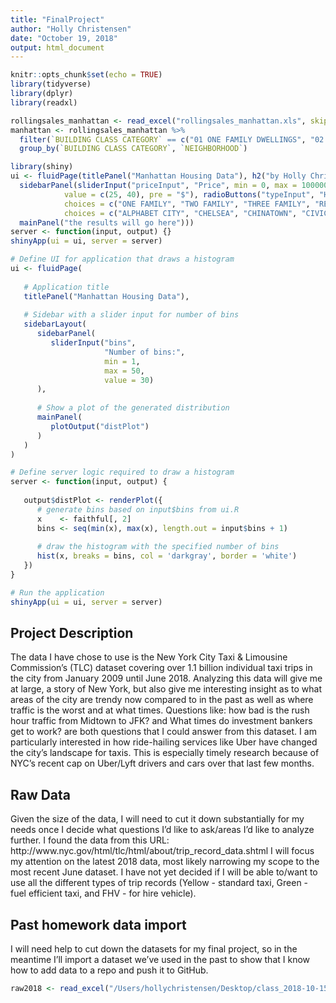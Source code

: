 ```yaml
---
title: "FinalProject"
author: "Holly Christensen"
date: "October 19, 2018"
output: html_document
---
```


```r
knitr::opts_chunk$set(echo = TRUE)
library(tidyverse)
library(dplyr)
library(readxl)
```

```r
rollingsales_manhattan <- read_excel("rollingsales_manhattan.xls", skip = 4) 
manhattan <- rollingsales_manhattan %>% 
  filter(`BUILDING CLASS CATEGORY` == c("01 ONE FAMILY DWELLINGS", "02 TWO FAMILY DWELLINGS", "03 THREE FAMILY DWELLINGS", "07 RENTALS - WALKUP APARTMENTS", "08 RENTALS - ELEVATOR APARTMENTS", "09 COOPS - WALKUP APARTMENTS", "10 COOPS - ELEVATOR APARTMENTS"), `SALE PRICE` <= 10000000) %>% 
  group_by(`BUILDING CLASS CATEGORY`, `NEIGHBORHOOD`)

```

```r
library(shiny)
ui <- fluidPage(titlePanel("Manhattan Housing Data"), h2("by Holly Christensen"), sidebarLayout(
  sidebarPanel(sliderInput("priceInput", "Price", min = 0, max = 10000000,
            value = c(25, 40), pre = "$"), radioButtons("typeInput", "Housing type",
            choices = c("ONE FAMILY", "TWO FAMILY", "THREE FAMILY", "RENTAL WALK-UP", "RENTAL ELEVATOR", "COOP WALK-UP", "COOP ELEVATOR")), selectInput("areaInput", "Neighborhood",
            choices = c("ALPHABET CITY", "CHELSEA", "CHINATOWN", "CIVIC CENTER", "CLINTON", "EAST VILLAGE", "FASHION", "FINANCIAL", "FLATIRON", "GRAMERCY", "GREENWICH VILLAGE-CENTRAL", "GREENWICH VILLAGE-WEST", "HARLEM-CENTRAL", "HARLEM-EAST", "HARLEM-UPPER", "HARLEM-WEST", "INWOOD", "JAVITS CENTER", "KIPS BAY", "LITTLE ITALY", "LOWER EAST SIDE", "MANHATTAN VALLEY", "MIDTOWN CBD", "MIDTOWN EAST", "MIDTOWN WEST", "MORNINGSIDE HEIGHTS", "MURRAY HILL", "ROOSEVELT ISLAND", "SOHO", "SOUTHBRIDGE", "TRIBECA", "UPPER EAST SIDE (59-79)", "UPPER EAST SIDE (79-96)", "UPPER EAST SIDE (96-110)", "UPPER WEST SIDE (59-79)", "UPPER WEST SIDE (79-96)", "UPPER WEST SIDE (96-116)", "WASHINGTON HEIGHTS LOWER", "WASHINGTON HEIGHTS UPPER"))),
  mainPanel("the results will go here")))
server <- function(input, output) {}
shinyApp(ui = ui, server = server)
```


```r
# Define UI for application that draws a histogram
ui <- fluidPage(
   
   # Application title
   titlePanel("Manhattan Housing Data"),
   
   # Sidebar with a slider input for number of bins 
   sidebarLayout(
      sidebarPanel(
         sliderInput("bins",
                     "Number of bins:",
                     min = 1,
                     max = 50,
                     value = 30)
      ),
      
      # Show a plot of the generated distribution
      mainPanel(
         plotOutput("distPlot")
      )
   )
)

# Define server logic required to draw a histogram
server <- function(input, output) {
   
   output$distPlot <- renderPlot({
      # generate bins based on input$bins from ui.R
      x    <- faithful[, 2] 
      bins <- seq(min(x), max(x), length.out = input$bins + 1)
      
      # draw the histogram with the specified number of bins
      hist(x, breaks = bins, col = 'darkgray', border = 'white')
   })
}

# Run the application 
shinyApp(ui = ui, server = server)
```

## Project Description

The data I have chose to use is the New York City Taxi & Limousine Commission’s (TLC) dataset covering over 1.1 billion individual taxi trips in the city from January 2009 until June 2018. Analyzing this data will give me at large, a story of New York, but also give me interesting insight as to what areas of the city are trendy now compared to in the past as well as where traffic is the worst and at what times. Questions like: how bad is the rush hour traffic from Midtown to JFK? and What times do investment bankers get to work? are both questions that I could answer from this dataset. I am particularly interested in how ride-hailing services like Uber have changed the city’s landscape for taxis. This is especially timely research because of NYC’s recent cap on Uber/Lyft drivers and cars over that last few months. 

## Raw Data

Given the size of the data, I will need to cut it down substantially for my needs once I decide what questions I'd like to ask/areas I'd like to analyze further. I found the data from this URL: http://www.nyc.gov/html/tlc/html/about/trip_record_data.shtml
I will focus my attention on the latest 2018 data, most likely narrowing my scope to the most recent June dataset. I have not yet decided if I will be able to/want to use all the different types of trip records (Yellow - standard taxi, Green - fuel efficient taxi, and FHV - for hire vehicle). 

## Past homework data import

I will need help to cut down the datasets for my final project, so in the meantime I'll import a dataset we've used in the past to show that I know how to add data to a repo and push it to GitHub.

```r
raw2018 <- read_excel("/Users/hollychristensen/Desktop/class_2018-10-15/2018data.xlsx", skip = 2)
```

